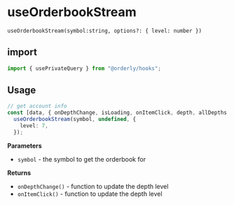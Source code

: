 # useOrderbookStream

`useOrderbookStream(symbol:string, options?: { level: number })`

## import

```ts copy
import { usePrivateQuery } from "@orderly/hooks";
```

## Usage

```ts copy
// get account info
const [data, { onDepthChange, isLoading, onItemClick, depth, allDepths }] =
  useOrderbookStream(symbol, undefined, {
    level: 7,
  });
```

**Parameters**

- `symbol` - the symbol to get the orderbook for

**Returns**

- `onDepthChange()` - function to update the depth level
- `onItemClick()` - function to update the depth level
